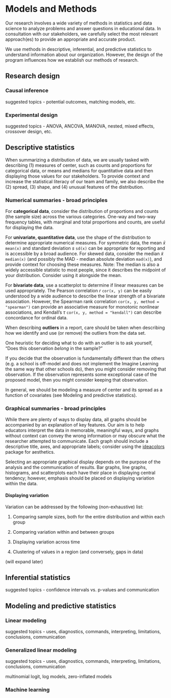 # Models and Methods 

Our research involves a wide variety of methods in statistics and data science to analyze problems and answer questions in educational data. In consultation with our stakeholders, we carefully select the most relevant approach(es) to provide an appropriate and accurate product.

We use methods in descriptive, inferential, and predictive statistics to understand information about our organization. However, the design of the program influences how we establish our methods of research.

## Research design

### Causal inference

suggested topics - potential outcomes, matching models, etc.

### Experimental design

suggested topics - ANOVA, ANCOVA, MANOVA, nested, mixed effects, crossover design, etc.

## Descriptive statistics

When summarizing a distribution of data, we are usually tasked with describing (1) measures of center, such as counts and proportions for categorical data, or means and medians for quantitative data and then displaying those values for our stakeholders. To provide context and increase the statistical literacy of our team and family, we also describe the (2) spread, (3) shape, and (4) unusual features of the distribution.

### Numerical summaries - broad principles

For **categorical data**, consider the distribution of proportions and counts (the sample size) across the various categories. One-way and two-way frequency tables, with marginal and total proportions and counts, are useful for displaying the data.

For **univariate, quantitative data**, use the shape of the distribution to determine appropriate numerical measures. For symmetric data, the mean $\bar{x}$ `mean(x)` and standard deviation $s$ `sd(x)` can be appropriate for reporting and is accessible by a broad audience. For skewed data, consider the median $\tilde{x}$ `median(x)` (and possibly the MAD - median absolute deviation `mad(x)`), and provide context for choosing these measures. Note: The median is also a widely accessible statistic to most people, since it describes the midpoint of your distribution. Consider using it alongside the mean.

For **bivariate data**, use a scatterplot to determine if linear measures can be used appropriately. The Pearson correlation $r$ `cor(x, y)` can be easily understood by a wide audience to describe the linear strength of a bivariate association. However, the Spearman rank correlation `cor(x, y, method = "spearman")` can provide an associative measure for monotonic nonlinear associations, and Kendall's $\tau$ `cor(x, y, method = "kendall")` can describe concordance for ordinal data.

When describing **outliers** in a report, care should be taken when describing how we identify and use (or remove) the outliers from the data set. 

::: {.tip}
One heuristic for deciding what to do with an outlier is to ask yourself, "Does this observation *belong* in the sample?"

If you decide that the observation is fundamentally different than the others (e.g. a school is off-model and does not implement the Imagine Learning the same way that other schools do), then you might consider removing that observation. If the observation represents some exceptional case of the proposed model, then you might consider keeping that observation.
:::

In general, we should be modeling a measure of center and its spread as a function of covariates (see Modeling and predictive statistics).

### Graphical summaries - broad principles

While there are plenty of ways to display data, all graphs should be accompanied by an explanation of key features. Our aim is to help educators interpret the data in memorable, meaningful ways, and graphs without context can convey the wrong information or may obscure what the researcher attempted to communicate. Each graph should include a descriptive title, axes, and appropriate labels; consider using the [ideacolors](https://idea-analytics.github.io/ideacolors/) package for aesthetics.

Selecting an appropriate graphical display depends on the purpose of the analysis and the communication of results. Bar graphs, line graphs, histograms, and scatterplots each have their place in displaying central tendency; however, emphasis should be placed on displaying variation within the data.

#### Displaying variation

Variation can be addressed by the following (non-exhaustive) list:

1. Comparing sample sizes, both for the entire distribution and within each group

2. Comparing variation within and between groups

3. Displaying variation across time

4. Clustering of values in a region (and conversely, gaps in data)

(will expand later)

## Inferential statistics

suggested topics - confidence intervals vs. p-values and communication

## Modeling and predictive statistics

### Linear modeling

suggested topics - uses, diagnostics, commands, interpreting, limitations, conclusions, communication

### Generalized linear modeling

suggested topics - uses, diagnostics, commands, interpreting, limitations, conclusions, communication

multinomial logit, log models, zero-inflated models

### Machine learning
